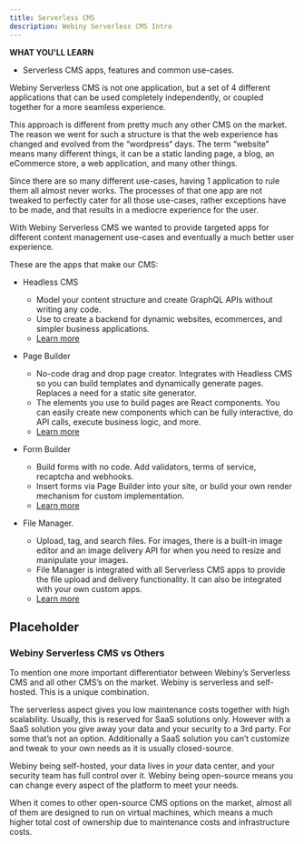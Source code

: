 ```yaml
---
title: Serverless CMS
description: Webiny Serverless CMS Intro
---
```



<Alert type="success">

**WHAT YOU'LL LEARN**

- Serverless CMS apps, features and common use-cases.

</Alert>

Webiny Serverless CMS is not one application, but a set of 4 different applications that can be used completely independently, or coupled together for a more seamless experience.

This approach is different from pretty much any other CMS on the market. The reason we went for such a structure is that the web experience has changed and evolved from the “wordpress“ days. The term “website” means many different things, it can be a static landing page, a blog, an eCommerce store, a web application, and many other things.

Since there are so many different use-cases, having 1 application to rule them all almost never works. The processes of that one app are not tweaked to perfectly cater for all those use-cases, rather exceptions have to be made, and that results in a mediocre experience for the user.

With Webiny Serverless CMS we wanted to provide targeted apps for different content management use-cases and eventually a much better user experience.

These are the apps that make our CMS:

- Headless CMS
  - Model your content structure and create GraphQL APIs without writing any code.
  - Use to create a backend for dynamic websites, ecommerces, and simpler business applications.
  - [Learn more](headless-cms)
- Page Builder
  - No-code drag and drop page creator. Integrates with Headless CMS so you can build templates and dynamically generate pages. Replaces a need for a static site generator.
  - The elements you use to build pages are React components. You can easily create new components which can be fully interactive, do API calls, execute business logic, and more.
  - [Learn more](page-builder)
- Form Builder
  - Build forms with no code. Add validators, terms of service, recaptcha and webhooks.
  - Insert forms via Page Builder into your site, or build your own render mechanism for custom implementation.
  - [Learn more](form-builder)
- File Manager.

  - Upload, tag, and search files. For images, there is a built-in image editor and an image delivery API for when you need to resize and manipulate your images.
  - File Manager is integrated with all Serverless CMS apps to provide the file upload and delivery functionality. It can also be integrated with your own custom apps.
  - [Learn more](file-manager)

## Placeholder

### Webiny Serverless CMS vs Others

To mention one more important differentiator between Webiny’s Serverless CMS and all other CMS’s on the market. Webiny is serverless and self-hosted. This is a unique combination.

The serverless aspect gives you low maintenance costs together with high scalability. Usually, this is reserved for SaaS solutions only. However with a SaaS solution you give away your data and your security to a 3rd party. For some that’s not an option. Additionally a SaaS solution you can’t customize and tweak to your own needs as it is usually closed-source.

Webiny being self-hosted, your data lives in _your_ data center, and your security team has full control over it. Webiny being open-source means you can change every aspect of the platform to meet your needs.

When it comes to other open-source CMS options on the market, almost all of them are designed to run on virtual machines, which means a much higher total cost of ownership due to maintenance costs and infrastructure costs.
